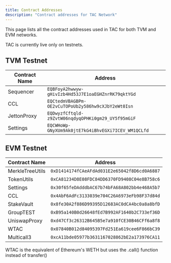 ```yaml
---
title: Contract Addresses
description: "Contract addresses for TAC Network"
---
```


This page lists all the contract addresses used in TAC for both TVM and EVM networks.

<Info>TAC is currently live only on testnets.</Info>

## TVM Testnet

| Contract Name | Address                                            |
| ------------- | -------------------------------------------------- |
| Sequencer     | `EQBFoyA2hwwyw-gHivIzb4Hd53J7E1oaEGHZnrRK79qktYGd` |
| CCL           | `EQCtedmVBAGBPm-OE2vCuTOPoUb2y586hw9cXJbY2eWt0Isn` |
| JettonProxy   | `EQDwyzfCftqld-z9ZvtW06nqdyqOPHKi0gm29_UY5f95mGiF` |
| Settings      | `EQCWHoWp-GNyXUm9Ak0jtE7kG4iBhvEGXi7ICEV_WM1QCLfd` |

## EVM Testnet

| Contract Name   | Address                                      |
| --------------- | -------------------------------------------- |
| MerkleTreeUtils | `0xD1414174fCAeAFdAd031E2e65042f8D6cd0A6887` |
| TokenUtils      | `0xCA81234D8E08FDC84DD6370FD9408C04e8B758c6` |
| Settings        | `0x30f65feDAdddbAC67b74bFA68A802bb4e468A5b7` |
| CCL | `0x4AbF6AdFc3133039e704C26A6973eFb98F37d84d` |
| StakeVault      | `0x8fe30A2f886D99395D12683AC0dCA4bc0a8a8bfD` |
| GroupTEST       | `0xB95a140B0d26648fEd7B992AF1640b2C733ef36D` |
| UniswapProxy    | `0xd47Cf3c26312B645B5e7a910fCE30B46CFf6a8f8` |
| WTAC            | `0x07840B012d84095397Fd251Ea619cee6F866bC39` |
| Multicall3      | `0xcA11bde05977b3631167028862bE2a173976CA11` |

<Info>
  WTAC is the equivalent of Ethereum's WETH but uses the .call() function
  instead of transfer()
</Info>
